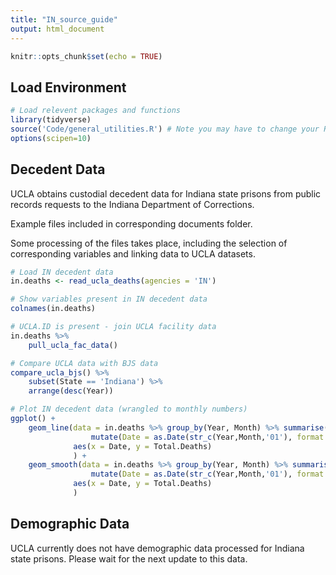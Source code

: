 ```yaml
---
title: "IN_source_guide"
output: html_document
---
```


```r
knitr::opts_chunk$set(echo = TRUE)
```

## Load Environment

```r
# Load relevent packages and functions
library(tidyverse)
source('Code/general_utilities.R') # Note you may have to change your Rmarkdown option for evaluate chunks to project instead of document
options(scipen=10)
```

## Decedent Data

UCLA obtains custodial decedent data for Indiana state prisons from public records requests to the Indiana Department of Corrections.

Example files included in corresponding documents folder. 

Some processing of the files takes place, including the selection of corresponding variables and linking data to UCLA datasets. 

```r
# Load IN decedent data
in.deaths <- read_ucla_deaths(agencies = 'IN')

# Show variables present in IN decedent data
colnames(in.deaths)

# UCLA.ID is present - join UCLA facility data
in.deaths %>%
    pull_ucla_fac_data()

# Compare UCLA data with BJS data
compare_ucla_bjs() %>%
    subset(State == 'Indiana') %>%
    arrange(desc(Year))

# Plot IN decedent data (wrangled to monthly numbers)
ggplot() +
    geom_line(data = in.deaths %>% group_by(Year, Month) %>% summarise(Total.Deaths = n()) %>% 
                  mutate(Date = as.Date(str_c(Year,Month,'01'), format = '%Y%B%d')),
              aes(x = Date, y = Total.Deaths)
              ) +
    geom_smooth(data = in.deaths %>% group_by(Year, Month) %>% summarise(Total.Deaths = n()) %>% 
                  mutate(Date = as.Date(str_c(Year,Month,'01'), format = '%Y%B%d')),
              aes(x = Date, y = Total.Deaths)
              )

```


## Demographic Data

UCLA currently does not have demographic data processed for Indiana state prisons. Please wait for the next update to this data. 
